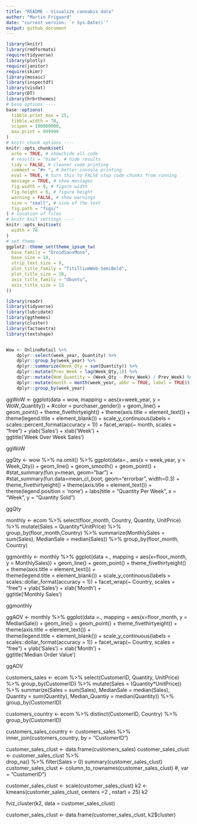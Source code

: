 ```yaml
---
title: "README - Visualize cannabis data"
author: "Martin Frigaard"
date: "current version: `r Sys.Date()`"
output: github_document
---
```



```r
library(knitr)
library(rmdformats)
require(tidyverse)
library(plotly)
require(janitor)
require(skimr)
library(mosaic)
library(inspectdf)
library(visdat)
library(DT)
library(hrbrthemes)
# base options ----
base::options(
  tibble.print_max = 25,
  tibble.width = 78,
  scipen = 100000000,
  max.print = 999999
)
# knitr chunk options ----
knitr::opts_chunk$set(
  echo = TRUE, # show/hide all code
  # results = "hide", # hide results
  tidy = FALSE, # cleaner code printing
  comment = "#> ", # better console printing
  eval = TRUE, # turn this to FALSE stop code chunks from running
  message = TRUE, # show messages
  fig.width = 9, # figure width
  fig.height = 6, # figure height
  warning = FALSE, # show warnings
  size = "small", # size of the text
  fig.path = "figs/"
) # location of files
# knitr knit settings ----
knitr::opts_knit$set(
  width = 78
)
# set theme
ggplot2::theme_set(theme_ipsum_tw(
  base_family = "DroidSansMono",
  base_size = 10,
  strip_text_size = 9,
  plot_title_family = "TitilliumWeb-SemiBold",
  plot_title_size = 20,
  axis_title_family = "Ubuntu",
  axis_title_size = 13
))
```


```r
library(readr)
library(tidyverse)
library(lubridate)
library(ggthemes)
library(cluster)
library(factoextra)
library(textshape)
```



```r

```



```r
Wow <- OnlineRetail %>% 
    dplyr::select(week_year, Quantity) %>%
    dplyr::group_by(week_year) %>%
    dplyr::summarize(Week_Qty = sum(Quantity)) %>%
    dplyr::mutate(Prev_Week = lag(Week_Qty,1)) %>%
    dplyr::mutate(WoW_Quantity = (Week_Qty - Prev_Week) / Prev_Week) %>%
    dplyr::mutate(month = month(week_year, abbr = TRUE, label = TRUE)) %>%
    dplyr::group_by(week_year)
```






ggWoW <- ggplot(data = wow, 
                        mapping = aes(x=week_year, 
                                      y = WoW_Quantity)) +
                                      #color = purchaser_gender)) +
    geom_line() +
    geom_point() +
    theme_fivethirtyeight() +
    theme(axis.title = element_text()) +   
    theme(legend.title = element_blank()) +
    scale_y_continuous(labels = scales::percent_format(accuracy = 1)) +
    facet_wrap(~ month, scales = "free") + 
    ylab('Sales') +
    xlab('Week') +    
    ggtitle('Week Over Week Sales') 

ggWoW 
       

ggQty <- wow %>%
    na.omit() %>%
    ggplot(data=., aes(x = week_year, y = Week_Qty)) + 
    geom_line() +
    geom_smooth() +
    geom_point() +
    #stat_summary(fun.y=mean, geom="bar") + 
    #stat_summary(fun.data=mean_cl_boot, geom="errorbar", width=0.3) +
    theme_fivethirtyeight() +
    theme(axis.title = element_text()) + 
    theme(legend.position = 'none') +
    labs(title = "Quantity Per Week",
         x = "Week", y = "Quantity Sold")


ggQty  


monthly <- ecom %>% 
    select(floor_month, Country, Quantity, UnitPrice) %>%
    mutate(Sales = Quantity*UnitPrice) %>%
    group_by(floor_month,Country) %>%
    summarize(MonthlySales = sum(Sales),
              MedianSale = median(Sales)) %>%
    group_by(floor_month, Country)

ggmonthly <- monthly %>%
    ggplot(data =., 
                mapping = aes(x=floor_month, 
                              y = MonthlySales)) +
    geom_line() +
    geom_point() +
    theme_fivethirtyeight() +
    theme(axis.title = element_text()) +   
    theme(legend.title = element_blank()) +
    scale_y_continuous(labels = scales::dollar_format(accuracy = 1)) +
    facet_wrap(~ Country, scales = "free") + 
    ylab('Sales') +
    xlab('Month') +    
    ggtitle('Monthly Sales') 

ggmonthly 


ggAOV <- monthly %>%
    ggplot(data =., 
           mapping = aes(x=floor_month, 
                         y = MedianSale)) +
    geom_line() +
    geom_point() +
    theme_fivethirtyeight() +
    theme(axis.title = element_text()) +   
    theme(legend.title = element_blank()) +
    scale_y_continuous(labels = scales::dollar_format(accuracy = 1)) +
    facet_wrap(~ Country, scales = "free") + 
    ylab('Sales') +
    xlab('Month') +    
    ggtitle('Median Order Value') 

ggAOV 

customers_sales <- ecom %>%
    select(CustomerID, Quantity, UnitPrice) %>%
    group_by(CustomerID) %>%
    mutate(Sales = (Quantity*UnitPrice)) %>%
    summarize(Sales = sum(Sales),
              MedianSale = median(Sales),
              Quantity = sum(Quantity),
              Median_Quantiy = median(Quantity)) %>%
    group_by(CustomerID)

customers_country <- ecom %>%
    distinct(CustomerID, Country) %>%
    group_by(CustomerID)

customers_sales_country <- customers_sales %>%
    inner_join(customers_country, by = "CustomerID")


customer_sales_clust <- data.frame(customers_sales)
customer_sales_clust <- customer_sales_clust %>%   
                        drop_na() %>%
                        filter(Sales > 0)
summary(customer_sales_clust)
customer_sales_clust <- column_to_rownames(customer_sales_clust) #, var = "CustomerID")

customer_sales_clust <- scale(customer_sales_clust)
k2 <- kmeans(customer_sales_clust, centers =2 , nstart = 25)
k2

fviz_cluster(k2, data = customer_sales_clust)

customer_sales_clust <- data.frame(customer_sales_clust, k2$cluster)



